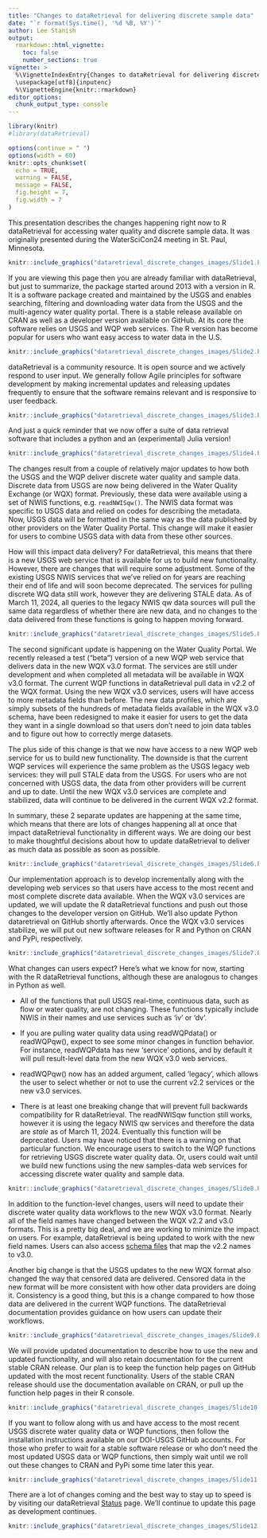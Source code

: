 ```yaml
---
title: "Changes to dataRetrieval for delivering discrete sample data"
date: "`r format(Sys.time(), '%d %B, %Y')`"
author: Lee Stanish
output: 
  rmarkdown::html_vignette:
    toc: false
    number_sections: true
vignette: >
  %\VignetteIndexEntry{Changes to dataRetrieval for delivering discrete sample data}
  \usepackage[utf8]{inputenc}
  %\VignetteEngine{knitr::rmarkdown}
editor_options: 
  chunk_output_type: console
---
```



```r
library(knitr)
#library(dataRetrieval)

options(continue = " ")
options(width = 60)
knitr::opts_chunk$set(
  echo = TRUE,
  warning = FALSE,
  message = FALSE,
  fig.height = 7,
  fig.width = 7
)
```

This presentation describes the changes happening right now to R dataRetrieval for accessing water quality and discrete sample data. It was originally presented during the WaterSciCon24 meeting in St. Paul, Minnesota.


```r
knitr::include_graphics("dataretrieval_discrete_changes_images/Slide1.PNG")
```


If you are viewing this page then you are already familiar with dataRetrieval, but just to summarize, the package started around 2013 with a version in R. It is a software package created and maintained by the USGS and enables searching, filtering and downloading water data from the USGS and the multi-agency water quality portal. There is a stable release available on CRAN as well as a developer version available on GitHub. At its core the software relies on USGS and WQP web services. The R version has become popular for users who want easy access to water data in the U.S.

```r
knitr::include_graphics("dataretrieval_discrete_changes_images/Slide2.PNG")
```

dataRetrieval is a community resource. It is open source and we actively respond to user input. We generally follow Agile principles for software development by making incremental updates and releasing updates frequently to ensure that the software remains relevant and is responsive to user feedback. 

```r
knitr::include_graphics("dataretrieval_discrete_changes_images/Slide3.PNG")
```

And just a quick reminder that we now offer a suite of data retrieval software that includes a python and an (experimental) Julia version! 

```r
knitr::include_graphics("dataretrieval_discrete_changes_images/Slide4.PNG")
```

The changes result from a couple of relatively major updates to how both the USGS and the WQP deliver discrete water quality and sample data. Discrete data from USGS are now being delivered in the Water Quality Exchange (or WQX) format. Previously, these data were available using a set of NWIS functions, e.g. `readNWISqw()`. The NWIS data format was specific to USGS data and relied on codes for describing the metadata. Now, USGS data will be formatted in the same way as the data published by other providers on the Water Quality Portal. This change will make it easier for users to combine USGS data with data from these other sources.

How will this impact data delivery? For dataRetrieval, this means that there is a new USGS web service that is available for us to build new functionality. However, there are changes that will require some adjustment. Some of the existing USGS NWIS services that we’ve relied on for years are reaching their end of life and will soon become deprecated. The services for pulling discrete WQ data still work, however they are delivering STALE data. As of March 11, 2024, all queries to the legacy NWIS qw data sources will pull the same data regardless of whether there are new data, and no changes to the data delivered from these functions is going to happen moving forward.

```r
knitr::include_graphics("dataretrieval_discrete_changes_images/Slide5.PNG")
```

The second significant update is happening on the Water Quality Portal. We recently released a test ("beta") version of a new WQP web service that delivers data in the new WQX v3.0 format. The services are still under development and when completed all metadata will be available in WQX v3.0 format. The current WQP functions in dataRetrieval pull data in v2.2 of the WQX format. Using the new WQX v3.0 services, users will have access to more metadata fields than before. The new data profiles, which are simply subsets of the hundreds of metadata fields available in the WQX v3.0 schema, have been redesigned to make it easier for users to get the data they want in a single download so that users don't need to join data tables and to figure out how to correctly merge datasets.

The plus side of this change is that we now have access to a new WQP web service for us to build new functionality. The downside is that the current WQP services will experience the same problem as the USGS legacy web services: they will pull STALE data from the USGS. For users who are not concerned with USGS data, the data from other providers will be current and up to date. Until the new WQX v3.0 services are complete and stabilized, data will continue to be delivered in the current WQX v2.2 format.

In summary, these 2 separate updates are happening at the same time, which means that there are lots of changes happening all at once that impact dataRetrieval functionality in different ways. We are doing our best to make thoughtful decisions about how to update dataRetrieval to deliver as much data as possible as soon as possible.

```r
knitr::include_graphics("dataretrieval_discrete_changes_images/Slide6.PNG")
```

Our implementation approach is to develop incrementally along with the developing web services so that users have access to the most recent and most complete discrete data available. When the WQX v3.0 services are updated, we will update the R dataRetrieval functions and push out those changes to the developer version on GitHub. We’ll also update Python dataretrieval on GitHub shortly afterwards. Once the WQX v3.0 services stabilize, we will put out new software releases for R and Python on CRAN and PyPi, respectively.

```r
knitr::include_graphics("dataretrieval_discrete_changes_images/Slide7.PNG")
```

What changes can users expect? Here’s what we know for now, starting with the R dataRetrieval functions, although these are analogous to changes in Python as well.

  * All of the functions that pull USGS real-time, continuous data, such as flow or water quality, are not changing. These functions typically include NWIS in their names and use services such as ‘iv’ or ‘dv’.
  
  * If you are pulling water quality data using readWQPdata() or readWQPqw(), expect to see some minor changes in function behavior. For instance, readWQPdata has new ‘service’ options, and by default it will pull result-level data from the new WQX v3.0 web services. 
  
  * readWQPqw() now has an added argument, called ‘legacy’, which allows the user to select whether or not to use the current v2.2 services or the new v3.0 services.
  
  * There is at least one breaking change that will prevent full backwards compatibility for R dataRetrieval. The readNWISqw function still works, however it is using the legacy NWIS qw services and therefore the data are *stale* as of March 11, 2024. Eventually this function will be deprecated. Users may have noticed that there is a warning on that particular function. We encourage users to switch to the WQP functions for retrieving USGS discrete water quality data.
Or, users could wait until we build new functions using the new samples-data web services for accessing discrete water quality and sample data.

```r
knitr::include_graphics("dataretrieval_discrete_changes_images/Slide8.PNG")
```

In addition to the function-level changes, users will need to update their discrete water quality data workflows to the new WQX v3.0 format. Nearly all of the field names have changed between the WQX v2.2 and v3.0 formats. This is a pretty big deal, and we are working to minimize the impact on users. For example, dataRetrieval is being updated to work with the new field names. Users can also access [schema files](https://www.epa.gov/waterdata/water-quality-portal-quick-reference-guide) that map the v2.2 names to v3.0.

Another big change is that the USGS updates to the new WQX format also changed the way that censored data are delivered. Censored data in the new format will be more consistent with how other data providers are doing it. Consistency is a good thing, but this is a change compared to how those data are delivered in the current WQP functions. The dataRetrieval documentation provides guidance on how users can update their workflows.

```r
knitr::include_graphics("dataretrieval_discrete_changes_images/Slide9.PNG")
```

We will provide updated documentation to describe how to use the new and updated functionality, and will also retain documentation for the current stable CRAN release. Our plan is to keep the function help pages on GitHub updated with the most recent functionality. Users of the stable CRAN release should use the documentation available on CRAN, or pull up the function help pages in their R console.

```r
knitr::include_graphics("dataretrieval_discrete_changes_images/Slide10.PNG")
```

If you want to follow along with us and have access to the most recent USGS discrete water quality data or WQP functions, then follow the installation instructions available on our DOI-USGS GitHub accounts. For those who prefer to wait for a stable software release or who don’t need the most updated USGS data or WQP functions, then simply wait until we roll out these changes to CRAN and PyPi some time later this year.

```r
knitr::include_graphics("dataretrieval_discrete_changes_images/Slide11.PNG")
```

There are a lot of changes coming and the best way to stay up to speed is by visiting our dataRetrieval [Status](https://doi-usgs.github.io/dataRetrieval/articles/Status.html
) page. We'll continue to update this page as development continues.

```r
knitr::include_graphics("dataretrieval_discrete_changes_images/Slide12.PNG")
```


